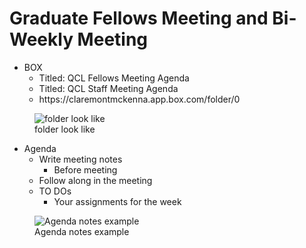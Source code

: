 # Graduate Fellows Meeting and Bi-Weekly Meeting
* BOX  
    -	Titled: QCL Fellows Meeting Agenda  
    - Titled: QCL Staff Meeting Agenda
    -	https://claremontmckenna.app.box.com/folder/0  

![folder look like](https://raw.githubusercontent.com/CMC-QCL/fellow-handbook/main/Images/Section9_1.JPG){Height=500} 


-	Agenda  
    -	Write meeting notes  
        - Before meeting  
    -	Follow along in the meeting  
    -	TO DOs  
        -	Your assignments for the week
        
![Agenda notes example](https://raw.githubusercontent.com/CMC-QCL/fellow-handbook/main/Images/Section9_2.JPG)
